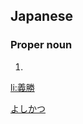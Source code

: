 ==Japanese==
{{ja-kanjitab|義|勝}}

===Proper noun===
{{ja-pos|proper|よしかつ}}

# {{given name|male|lang=ja}}

[[Category:Japanese male given names|よしかつ]]

[[li:義勝]]